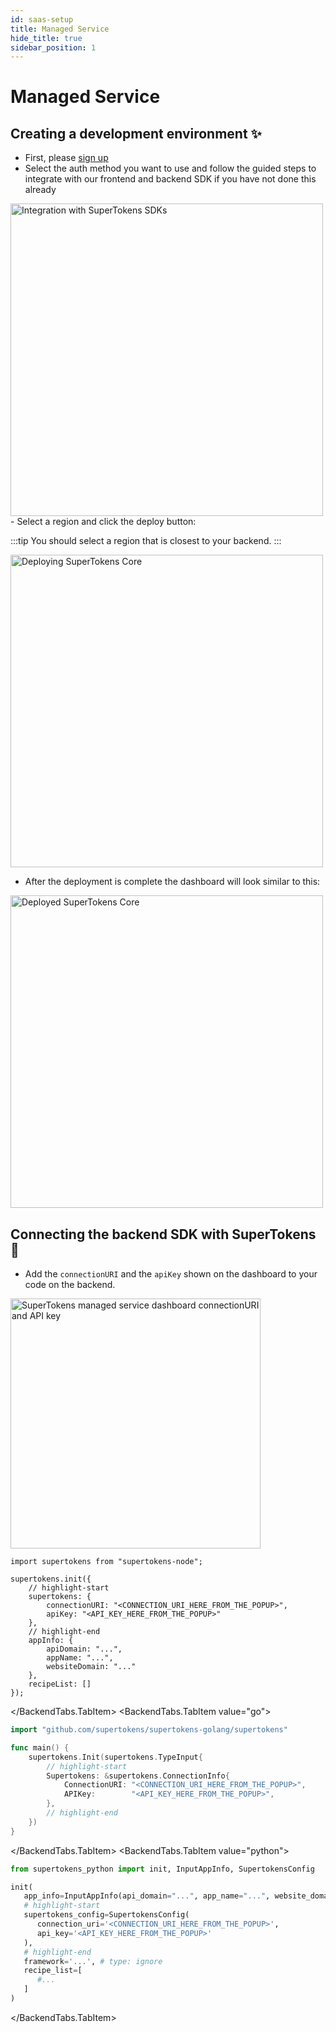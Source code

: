 ```yaml
---
id: saas-setup
title: Managed Service
hide_title: true
sidebar_position: 1
---
```



# Managed Service

## Creating a development environment ✨
- First, please [sign up](https://supertokens.com/auth)
- Select the auth method you want to use and follow the guided steps to integrate with our frontend and backend SDK if you have not done this already
<img alt="Integration with SuperTokens SDKs" width="500px" src="/img/saas/supertokens-core-quicksetup.png" />
- Select a region and click the deploy button:

:::tip
You should select a region that is closest to your backend.
:::

<img alt="Deploying SuperTokens Core" width="500px" src="/img/saas/supertokens-core-deploy.png" />

- After the deployment is complete the dashboard will look similar to this:
<img alt="Deployed SuperTokens Core" width="500px" src="/img/saas/supertokens-core-success.png" />

## Connecting the backend SDK with SuperTokens 🔌
- Add the `connectionURI` and the `apiKey` shown on the dashboard to your code on the backend.

<img alt="SuperTokens managed service dashboard connectionURI and API key" width="400px" src="/img/saas-dev-connect.png" />

<BackendTabs>
<BackendTabs.TabItem value="nodejs">

```tsx
import supertokens from "supertokens-node";

supertokens.init({
    // highlight-start
    supertokens: {
        connectionURI: "<CONNECTION_URI_HERE_FROM_THE_POPUP>",
        apiKey: "<API_KEY_HERE_FROM_THE_POPUP>"
    },
    // highlight-end
    appInfo: {
        apiDomain: "...",
        appName: "...",
        websiteDomain: "..."
    },
    recipeList: []
});
```

</BackendTabs.TabItem>
<BackendTabs.TabItem value="go">

```go
import "github.com/supertokens/supertokens-golang/supertokens"

func main() {
	supertokens.Init(supertokens.TypeInput{
        // highlight-start
		Supertokens: &supertokens.ConnectionInfo{
			ConnectionURI: "<CONNECTION_URI_HERE_FROM_THE_POPUP>",
			APIKey:        "<API_KEY_HERE_FROM_THE_POPUP>",
		},
        // highlight-end
	})
}

```

</BackendTabs.TabItem>
<BackendTabs.TabItem value="python">

```python
from supertokens_python import init, InputAppInfo, SupertokensConfig

init(
   app_info=InputAppInfo(api_domain="...", app_name="...", website_domain="..."),
   # highlight-start
   supertokens_config=SupertokensConfig(
      connection_uri='<CONNECTION_URI_HERE_FROM_THE_POPUP>',
      api_key='<API_KEY_HERE_FROM_THE_POPUP>'
   ),
   # highlight-end
   framework='...', # type: ignore
   recipe_list=[
      #...
   ]
)
```

</BackendTabs.TabItem>
</BackendTabs>
